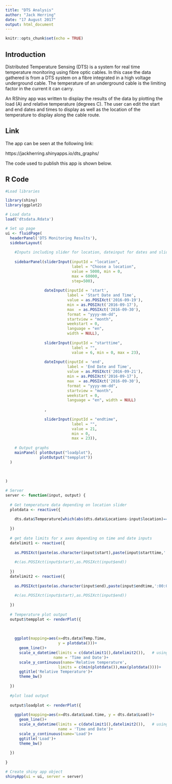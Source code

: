 ---
title: "DTS Analysis"
author: "Jack Herring"
date: "17 August 2017"
output: html_document
---

```{r setup, include=FALSE}
knitr::opts_chunk$set(echo = TRUE)
```

## Introduction

Distributed Temperature Sensing (DTS) is a system for real time temperature monitoring using fibre optic cables. In this case the data gathered is from a DTS system on a fibre integrated in a high voltage underground cable. The temperature of an underground cable is the limiting factor in the current it can carry.

An RShiny app was written to display the results of the data by plotting the load (A) and relative temperature (degrees C). The user can edit the start and end dates and times to display as well as the location of the temperature to display along the cable route.

## Link

The app can be seen at the following link:

https://jackherring.shinyapps.io/dts_graphs/



The code used to publish this app is shown below.

## R Code

```{r, eval=FALSE}
#Load libraries

library(shiny)
library(ggplot2)

# Load data
load('dtsdata.Rdata')

# Set up page
ui <- fluidPage(
  headerPanel('DTS Monitoring Results'),
  sidebarLayout(
    
    #Inputs including slider for location, dateinput for dates and sliders for times
    
    sidebarPanel(sliderInput(inputId = "location", 
                             label = "Choose a location", 
                             value = 5000, min = 0, 
                             max = 60000,
                             step=500),
                 
                 dateInput(inputId = 'start', 
                           label = 'Start Date and Time', 
                           value = as.POSIXct('2016-09-19'), 
                           min = as.POSIXct('2016-09-17'), 
                           max  = as.POSIXct('2016-09-30'),
                           format = "yyyy-mm-dd", 
                           startview = "month", 
                           weekstart = 0,
                           language = "en", 
                           width = NULL),
                 
                 sliderInput(inputId = "starttime", 
                             label = "", 
                             value = 6, min = 0, max = 23),
                 
                 dateInput(inputId = 'end', 
                           label = 'End Date and Time', 
                           value = as.POSIXct('2016-09-21'), 
                           min = as.POSIXct('2016-09-17'), 
                           max  = as.POSIXct('2016-09-30'),
                           format = "yyyy-mm-dd", 
                           startview = "month", 
                           weekstart = 0,
                           language = "en", width = NULL)
                 
                 ,
                 
                 sliderInput(inputId = "endtime", 
                             label = "", 
                             value = 21, 
                             min = 0, 
                             max = 23)),
    
    # Output graphs
    mainPanel( plotOutput("loadplot"),
               plotOutput("tempplot"))
  )
  
 
  
)

# Server
server <- function(input, output) {
  
  # Get temperature data depending on location slider
  plotdata <- reactive({
    
    dts.data$Temperature[which(abs(dts.data$Locations-input$location)==min(abs(dts.data$Locations-input$location))),]
    
  })
  
  # get date limits for x axes depending on time and date inputs
  datelimit1 <- reactive({
    
    as.POSIXct(paste(as.character(input$start),paste(input$starttime,':00:00',sep='')))
    
    #c(as.POSIXct(input$start),as.POSIXct(input$end))
    
  })
  datelimit2 <- reactive({
    
    as.POSIXct(paste(as.character(input$end),paste(input$endtime,':00:00',sep='')))
    
    #c(as.POSIXct(input$start),as.POSIXct(input$end))
    
  })
  
  # Temperature plot output
  output$tempplot <- renderPlot({
    
    
    
    ggplot(mapping=aes(x=dts.data$Temp.Time, 
                       y = plotdata()))+
      geom_line()+
      scale_x_datetime(limits = c(datelimit1(),datelimit2()),   # using time/date inputs
                     name = 'Time and Date')+
      scale_y_continuous(name='Relative temperature',
                       limits = c(min(plotdata()),max(plotdata())))+
      ggtitle('Relative Temperature')+
      theme_bw()
    
  })
  
  #plot load output
  
  output$loadplot <- renderPlot({
    
    ggplot(mapping=aes(x=dts.data$Load.time, y = dts.data$Load))+
      geom_line()+
      scale_x_datetime(limits = c(datelimit1(),datelimit2()),   # using time/date inputs
                       name = 'Time and Date')+
      scale_y_continuous(name='Load')+
      ggtitle('Load')+
      theme_bw()
    
  })
  
}

# Create shiny app object
shinyApp(ui = ui, server = server)

```



















